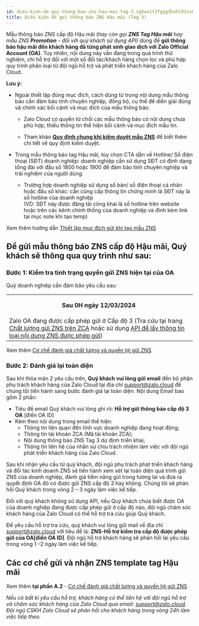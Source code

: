```yaml
---
id: dieu-kien-de-gui-thong-bao-zns-hau-mai-tag-3_sgbwx1t2fgyg3hxhl01vs80r
title: Điều kiện để gửi thông báo ZNS Hậu mãi (Tag 3)
---
```

Mẫu thông báo ZNS cấp độ Hậu mãi (_hay còn gọi **ZNS Tag Hậu mãi** hay mẫu ZNS **Promotion** - đối với quý khách sử dụng API)_ dùng để **gửi thông báo hậu mãi đến khách hàng đã từng phát sinh giao dịch với Zalo Official Account (OA)**. Tuy nhiên, nội dung này vẫn đang trong quá trình thử nghiệm, chỉ hỗ trợ đối với một số đối tác/khách hàng chọn lọc và phù hợp quy trình phân loại từ đội ngũ hỗ trợ và phát triển khách hàng của Zalo Cloud.

**Lưu ý:** 

*   Ngoài thiết lập đúng mục đích, cách dùng từ trong nội dung mẫu thông báo cần đảm bảo tính chuyên nghiệp, đồng bộ, cụ thể để diễn giải đúng và chính xác bối cảnh và mục đích của mẫu thông báo.
    
    *   Zalo Cloud có quyền từ chối các mẫu thông báo có nội dung chưa phù hợp, thiếu thông tin thể hiện bối cảnh và mục đích mẫu tin.
        
    *   Tham khảo [**Quy định chung khi kiểm duyệt mẫu ZNS**](https://zalo.cloud/news/quy-dinh-chung-khi-kiem-duyet-mau-tin-zns/baujzpyvjjrz7776m) để biết thêm chi tiết về quy định kiểm duyệt.
        
*   Trong mẫu thông báo tag Hậu mãi, tùy chọn CTA dẫn về Hotline/ Số điện thoại (SĐT) doanh nghiệp: doanh nghiệp cần sử dụng SĐT có định dạng tổng đài với đầu số 1800 hoặc 1900 để đảm bảo tính chuyên nghiệp và trải nghiệm của người dùng.
    
    *   Trường hợp doanh nghiệp sử dụng số bàn/ số điện thoại cá nhân hoặc đầu số khác: cần cũng cấp thông tin chứng minh là SĐT này là số hotline của doanh nghiệp   
        (VD: SĐT này được đăng tải công khai là số hotline trên website hoặc trên các kênh chính thống của doanh nghiệp và đính kèm link tại mục note khi tạo temp)
        

Xem thêm hướng dẫn [Thiết lập mục đích gửi khi tạo mẫu ZNS](https://zalo.cloud/blog/thiet-lap-muc-dich-gui-khi-tao-mau-zns/erug88djjgrd9r7zzj)

Để gửi mẫu thông báo ZNS cấp độ Hậu mãi, Quý khách sẽ thông qua quy trình như sau: 
-----------------------------------------------------------------------------------

### Bước 1: Kiểm tra tình trạng quyền gửi ZNS hiện tại của OA

Quý doanh nghiệp cần đảm bảo yêu cầu sau: 

<table><tbody><tr><td><p style="margin-left:0px;text-align:center;"><strong>Sau 0H ngày 12/03/2024</strong>&nbsp;</p></td></tr><tr><td>Zalo OA đang được cấp phép gửi ở Cấp độ 3 (Tra cứu tại trang <a target="_blank" rel="noopener noreferrer" href="https://account.zalo.cloud/RZUPB7MA6RKY9VGZ/tool/zns/report/quality"><u>Chất lượng gửi ZNS</u> trên ZCA</a> hoặc sử dụng <a target="_blank" rel="noopener noreferrer" href="https://developers.zalo.me/docs/zalo-notification-service/truy-xuat-thong-tin/lay-thong-tin-loai-noi-dung-zns-duoc-phep-gui"><u>API để lấy thông tin loại nội dung ZNS được phép gửi</u></a>)&nbsp;</td></tr></tbody></table>

Xem thêm [Cơ chế đánh giá chất lượng và quyền lợi gửi ZNS](https://zalo.cloud/blog/co-che-danh-gia-chat-luong-va-quyen-loi-gui-zns/rzu6k97e8vkbnmereg) 

### Bước 2: Đánh giá lại toàn diện 

Sau khi thỏa mãn 2 yêu cầu trên, **Quý khách vui lòng gửi email** đến bộ phận phụ trách khách hàng của Zalo Cloud tại địa chỉ [support@zalo.cloud](mailto:support@zalo.cloud) để chúng tôi tiến hành sang bước đánh giá lại toàn diện. Nội dung Email bao gồm 2 phần:

*   Tiêu đề email Quý khách vui lòng ghi rõ: **Hỗ trợ gửi thông báo cấp độ 3 OA** \[điền OA ID\]
*   Kèm theo nội dung trong email thể hiện:
    *   Thông tin liên quan đến lĩnh vực doanh nghiệp đang hoạt động;
    *   Thông tin tài khoản ZCA (Mã tài khoản ZCA);
    *   Nội dung thông báo ZNS Tag 3 dự định triển khai;
    *   Thông tin liên hệ của nhân sự chịu trách nhiệm làm việc với đội ngũ phát triển khách hàng của Zalo Cloud.

Sau khi nhận yêu cầu từ quý khách, đội ngũ phụ trách phát triển khách hàng và đối tác kinh doanh ZNS sẽ tiến hành xem xét lại toàn diện quá trình gửi ZNS của doanh nghiệp, đánh giá tiềm năng gửi trong tương lai và đưa ra quyết định OA đó có được gửi ZNS cấp độ 3 hay không. Chúng tôi sẽ phản hồi Quý khách trong vòng 2 – 3 ngày làm việc kế tiếp. 

Đối với quý khách không sử dụng API, nếu Quý khách chưa biết được OA của doanh nghiệp đang được cấp phép gửi ở cấp độ nào, đội ngũ chăm sóc khách hàng của Zalo Cloud có thể hỗ trợ tra cứu giúp Quý khách. 

Để yêu cầu hỗ trợ tra cứu, quý khách vui lòng gửi mail về địa chỉ [support@zalo.cloud](mailto:support@zalo.cloud) với tiêu đề là: **ZNS-Hỗ trợ kiểm tra cấp độ được phép gửi của OA\[điền OA ID\]**. Đội ngũ hỗ trợ khách hàng sẽ phản hồi lại yêu cầu trong vòng 1 –2 ngày làm việc kế tiếp. 

**Các cơ chế gửi và nhận ZNS template tag Hậu mãi**
---------------------------------------------------

Xem thêm **tại phần A.2** - [Cơ chế đánh giá chất lượng và quyền lợi gửi ZNS](https://zalo.cloud/blog/co-che-danh-gia-chat-luong-va-quyen-loi-gui-zns/rzu6k97e8vkbnmereg) 

_Nếu có bất kì yêu cầu hỗ trợ, khách hàng có thể liên hệ với đội ngũ hỗ trợ và chăm sóc khách hàng của Zalo Cloud qua email: support@zalo.cloud. Đội ngũ CSKH Zalo Cloud sẽ phản hồi cho khách hàng trong vòng 24h làm việc tiếp theo._